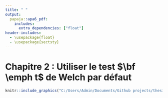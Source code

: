 ```yaml
---
title: " "
output: 
  papaja::apa6_pdf:
    includes:
      extra_dependencies: ["float"]
header-includes:
  - \usepackage{float}
  - \usepackage{sectsty}
---
```


# Chapitre 2 : Utiliser le test $\bf \emph t$ de Welch par défaut

```r
knitr::include_graphics("C:/Users/Admin/Documents/Github projects/thesis/Chapitre 2/Chapitre 2-couverture.png")
```
